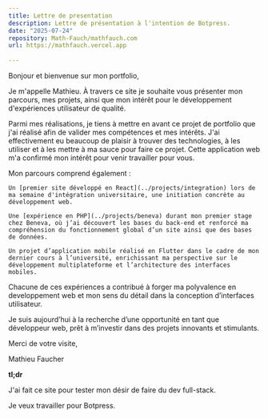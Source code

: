 ```yaml
---
title: Lettre de presentation
description: Lettre de présentation à l'intention de Botpress.
date: "2025-07-24"
repository: Math-Fauch/mathfauch.com
url: https://mathfauch.vercel.app
  
---
```



Bonjour et bienvenue sur mon portfolio,

Je m'appelle Mathieu. À travers ce site je souhaite vous présenter mon parcours, mes projets, ainsi que mon intérêt pour le développement d'expériences utilisateur de qualité.

Parmi mes réalisations, je tiens à mettre en avant ce projet de portfolio que j'ai réalisé afin de valider mes compétences et mes intérêts. J'ai effectivement eu beaucoup de plaisir à trouver des technologies, à les utiliser et à les mettre à ma sauce pour faire ce projet. Cette application web m'a confirmé mon intérêt pour venir travailler pour vous.

Mon parcours comprend également :

    Un [premier site développé en React](../projects/integration) lors de ma semaine d'intégration universitaire, une initiation concrète au développement web.

    Une [expérience en PHP](../projects/beneva) durant mon premier stage chez Beneva, où j’ai découvert les bases du back-end et renforcé ma compréhension du fonctionnement global d’un site ainsi que des bases de données.

    Un projet d’application mobile réalisé en Flutter dans le cadre de mon dernier cours à l’université, enrichissant ma perspective sur le développement multiplateforme et l’architecture des interfaces mobiles.

Chacune de ces expériences a contribué à forger ma polyvalence en developpement web et mon sens du détail dans la conception d’interfaces utilisateur.

Je suis aujourd’hui à la recherche d’une opportunité en tant que développeur web, prêt à m’investir dans des projets innovants et stimulants.

Merci de votre visite,

Mathieu Faucher

**tl;dr**

J'ai fait ce site pour tester mon désir de faire du dev full-stack. 

Je veux travailler pour Botpress.